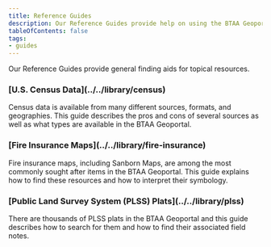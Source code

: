 ```yaml
---
title: Reference Guides
description: Our Reference Guides provide help on using the BTAA Geoportal as well as general finding aids for topical resources.
tableOfContents: false
tags:
- guides
---
```



Our Reference Guides provide general finding aids for topical resources.



<h3>[U.S. Census Data](../../library/census)</h3>

Census data is available from many different sources, formats, and geographies. This guide describes the pros and cons of several sources as well as what types are available in the BTAA Geoportal.


<h3>[Fire Insurance Maps](../../library/fire-insurance)</h3>

Fire insurance maps, including Sanborn Maps, are among the most commonly sought after items in the BTAA Geoportal. This guide explains how to find these resources and how to interpret their symbology. 

<h3>[Public Land Survey System (PLSS) Plats](../../library/plss)</h3>

There are thousands of PLSS plats in the BTAA Geoportal and this guide describes how to search for them and how to find their associated field notes.
